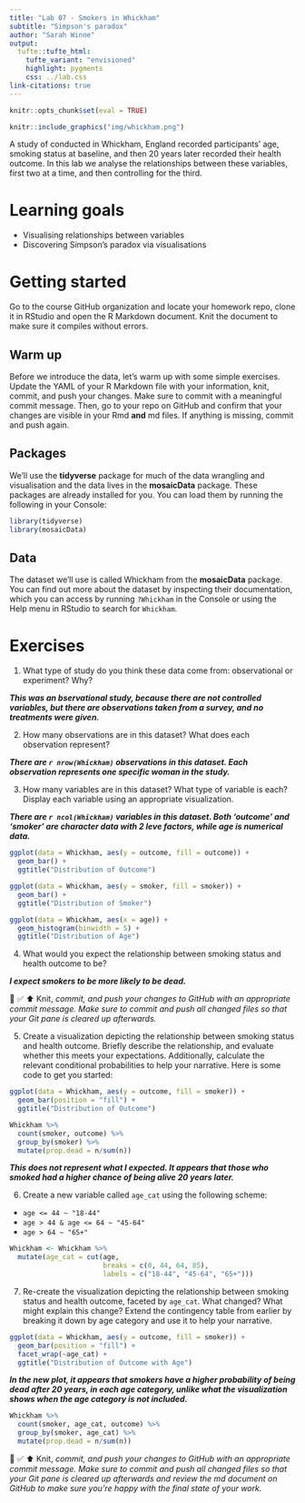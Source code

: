 ```yaml
---
title: "Lab 07 - Smokers in Whickham"
subtitle: "Simpson's paradox"
author: "Sarah Winne"
output: 
  tufte::tufte_html:
    tufte_variant: "envisioned"
    highlight: pygments
    css: ../lab.css
link-citations: true
---
```


```r
knitr::opts_chunk$set(eval = TRUE)
```

```r
knitr::include_graphics("img/whickham.png")
```

A study of conducted in Whickham, England recorded participants' age, smoking status at baseline, and then 20 years later recorded their health outcome.
In this lab we analyse the relationships between these variables, first two at a time, and then controlling for the third.

# Learning goals

-   Visualising relationships between variables
-   Discovering Simpson's paradox via visualisations

# Getting started

Go to the course GitHub organization and locate your homework repo, clone it in RStudio and open the R Markdown document.
Knit the document to make sure it compiles without errors.

## Warm up

Before we introduce the data, let's warm up with some simple exercises.
Update the YAML of your R Markdown file with your information, knit, commit, and push your changes.
Make sure to commit with a meaningful commit message.
Then, go to your repo on GitHub and confirm that your changes are visible in your Rmd **and** md files.
If anything is missing, commit and push again.

## Packages

We'll use the **tidyverse** package for much of the data wrangling and visualisation and the data lives in the **mosaicData** package.
These packages are already installed for you.
You can load them by running the following in your Console:

```r
library(tidyverse) 
library(mosaicData) 
```

## Data

The dataset we'll use is called Whickham from the **mosaicData** package.
You can find out more about the dataset by inspecting their documentation, which you can access by running `?Whickham` in the Console or using the Help menu in RStudio to search for `Whickham`.

# Exercises

1.  What type of study do you think these data come from: observational or experiment?
    Why?
    
***This was an bservational study, because there are not controlled variables, but there are observations taken from a survey, and no treatments were given.***

2.  How many observations are in this dataset?
    What does each observation represent?

***There are `r nrow(Whickham)` observations in this dataset. Each observation represents one specific woman in the study.***

3.  How many variables are in this dataset?
    What type of variable is each?
    Display each variable using an appropriate visualization.

***There are `r ncol(Whickham)` variables in this dataset. Both 'outcome' and 'smoker' are character data with 2 leve factors, while age is numerical data.***

```r
ggplot(data = Whickham, aes(y = outcome, fill = outcome)) +
  geom_bar() +
  ggtitle("Distribution of Outcome")
```

```r
ggplot(data = Whickham, aes(y = smoker, fill = smoker)) +
  geom_bar() +
  ggtitle("Distribution of Smoker")
```

```r
ggplot(data = Whickham, aes(x = age)) +
  geom_histogram(binwidth = 5) +
  ggtitle("Distribution of Age")
```

4.  What would you expect the relationship between smoking status and health outcome to be?

***I expect smokers to be more likely to be dead.***

🧶 ✅ ⬆️ Knit, *commit, and push your changes to GitHub with an appropriate commit message. Make sure to commit and push all changed files so that your Git pane is cleared up afterwards.*

5.  Create a visualization depicting the relationship between smoking status and health outcome. Briefly describe the relationship, and evaluate whether this meets your expectations. Additionally, calculate the relevant conditional probabilities to help your narrative. Here is some code to get you started:

```r
ggplot(data = Whickham, aes(y = outcome, fill = smoker)) +
  geom_bar(position = "fill") +
  ggtitle("Distribution of Outcome")
```

```r
Whickham %>%
  count(smoker, outcome) %>%
  group_by(smoker) %>%
  mutate(prop.dead = n/sum(n))
```

***This does not represent what I expected. It appears that those who smoked had a higher chance of being alive 20 years later.***

6.  Create a new variable called `age_cat` using the following scheme:

-   `age <= 44 ~ "18-44"`
-   `age > 44 & age <= 64 ~ "45-64"`
-   `age > 64 ~ "65+"`

```r
Whickham <- Whickham %>%
  mutate(age_cat = cut(age, 
                       breaks = c(0, 44, 64, 85),
                       labels = c("18-44", "45-64", "65+")))
```

7.  Re-create the visualization depicting the relationship between smoking status and health outcome, faceted by `age_cat`. What changed? What might explain this change? Extend the contingency table from earlier by breaking it down by age category and use it to help your narrative.

```r
ggplot(data = Whickham, aes(y = outcome, fill = smoker)) +
  geom_bar(position = "fill") +
  facet_wrap(~age_cat) +
  ggtitle("Distribution of Outcome with Age")
```

***In the new plot, it appears that smokers have a higher probability of being dead after 20 years, in each age category, unlike what the visualization shows when the age category is not included.***

```r
Whickham %>%
  count(smoker, age_cat, outcome) %>%
  group_by(smoker, age_cat) %>%
  mutate(prop.dead = n/sum(n))
```

🧶 ✅ ⬆️ Knit, *commit, and push your changes to GitHub with an appropriate commit message. Make sure to commit and push all changed files so that your Git pane is cleared up afterwards and review the md document on GitHub to make sure you're happy with the final state of your work.*
